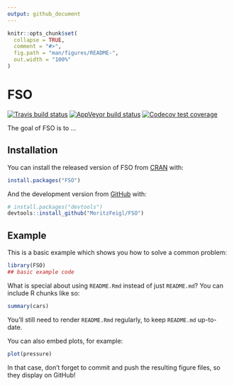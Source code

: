 ```yaml
---
output: github_document
---
```


<!-- README.md is generated from README.Rmd. Please edit that file -->

```r
knitr::opts_chunk$set(
  collapse = TRUE,
  comment = "#>",
  fig.path = "man/figures/README-",
  out.width = "100%"
)
```

# FSO

<!-- badges: start -->
[![Travis build status](https://travis-ci.org/MoritzFeigl/FSO.svg?branch=master)](https://travis-ci.org/MoritzFeigl/FSO)
[![AppVeyor build status](https://ci.appveyor.com/api/projects/status/github/MoritzFeigl/FSO?branch=master&svg=true)](https://ci.appveyor.com/project/MoritzFeigl/FSO)
[![Codecov test coverage](https://codecov.io/gh/MoritzFeigl/FSO/branch/master/graph/badge.svg)](https://codecov.io/gh/MoritzFeigl/FSO?branch=master)
<!-- badges: end -->

The goal of FSO is to ...

## Installation

You can install the released version of FSO from [CRAN](https://CRAN.R-project.org) with:

``` r
install.packages("FSO")
```

And the development version from [GitHub](https://github.com/) with:

``` r
# install.packages("devtools")
devtools::install_github("MoritzFeigl/FSO")
```
## Example

This is a basic example which shows you how to solve a common problem:

```r
library(FSO)
## basic example code
```

What is special about using `README.Rmd` instead of just `README.md`? You can include R chunks like so:

```r
summary(cars)
```

You'll still need to render `README.Rmd` regularly, to keep `README.md` up-to-date.

You can also embed plots, for example:

```r
plot(pressure)
```

In that case, don't forget to commit and push the resulting figure files, so they display on GitHub!
